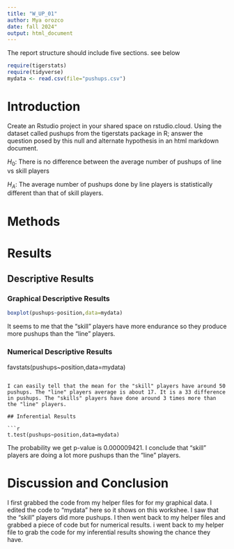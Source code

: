 ```yaml
---
title: "W_UP_01"
author: Mya orozco
date: fall 2024"
output: html_document
---
```




The report structure should include five sections.  see below



```r
require(tigerstats)
require(tidyverse)
mydata <- read.csv(file="pushups.csv")
```

# Introduction

<!--In this section you explain what you are trying to show. Where did the data come from? What is the research or other question you are trying to answer?!-->

Create an Rstudio project in your shared space on rstudio.cloud.  Using the dataset called pushups from the tigerstats package in R; answer the question posed by this null and alternate hypothesis in an html markdown document.

$H_0$: There is no difference between the average number of pushups of line vs skill players

$H_A$: The average number of pushups done by line players is statistically different than that of skill players.

# Methods

<!--Decide on your methods: use "variable analysis" or other appropriate descriptors. Make sure to choose at least one graphical method and at least one numerical method.!-->

# Results

<!--Divide this section into two sub-sections: One for your descriptive results and one for your inferential results.!-->

## Descriptive Results

### Graphical Descriptive Results

<!--Graphical results here. Make sure to show your code. Provide appropriate labels for axes, giving units if possible, and provide a good title for the graph, too. Use the graphical results to describe the patterns if any that exist in the data as focused toward the research question!-->


```r
boxplot(pushups~position,data=mydata)
```

It seems to me that the "skill" players have more endurance so they produce more pushups than the "line" players.

### Numerical Descriptive Results

<!--Numerical results go here. Use the numerical results to describe the patterns if any that exist in the data as focused toward the research question!-->

favstats(pushups~position,data=mydata)
```

I can easily tell that the mean for the "skill" players have around 50 pushups. The "line" players average is about 17. It is a 33 difference in pushups. The "skills" players have done around 3 times more than the "line" players.

## Inferential Results

```r
t.test(pushups~position,data=mydata)
```
The probability we get p-value is 0.000009421. I conclude that "skill" players are doing a lot more pushups than the "line" players.

<!--State hypothesis clearly. Make sure your discussion of the inferential test covers all the aspects that the test output produces, such as test statistic, p-value etc. Make a decision about the null hypothesis, explain the assumptions on which the selected test/procedure was based, and why the chosen procedure satisfys the assumptions and is appropriate to answer the research question!-->


# Discussion and Conclusion

<!--Discussion and conclusion here. If you found a relationship be sure to consider whether the relationship occurs because one of the variavbles causes the other, or whether they perhasps are related for some other reason. Watch the chapter 6 videos from the GeorgeTown videos collection.!-->

I first grabbed the code from my helper files for for my graphical data. I edited the code to "mydata" here so it shows on this workshee. I saw that the "skill" players did more pushups. I then went back to my helper files and grabbed a piece of code but for numerical results. i went back to my helper file to grab the code for my inferential results showing the chance they have.
